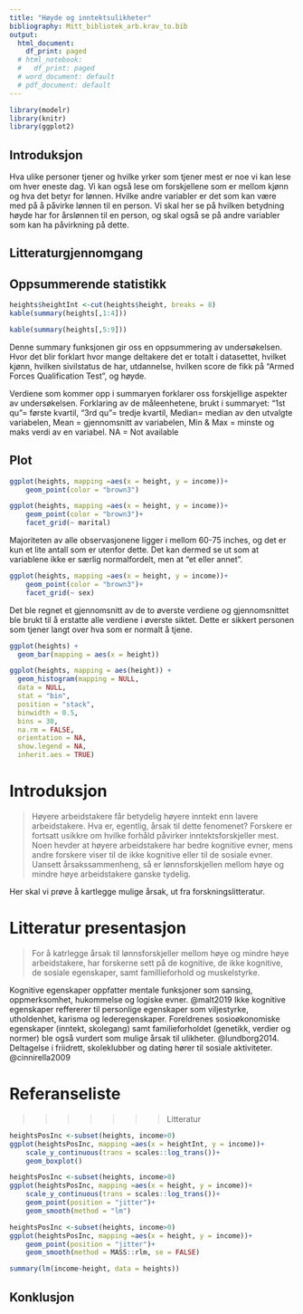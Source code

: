 ```yaml
---
title: "Høyde og inntektsulikheter"
bibliography: Mitt_bibliotek_arb.krav_to.bib
output: 
  html_document:
    df_print: paged
  # html_notebook:
  #   df_print: paged
  # word_document: default
  # pdf_document: default
---
```

 

```r
library(modelr)
library(knitr)
library(ggplot2)
```

  
## Introduksjon 

Hva ulike personer tjener og hvilke yrker som tjener mest er noe vi kan lese om hver eneste dag. Vi kan også lese om forskjellene som er mellom kjønn og hva det betyr for lønnen. Hvilke andre variabler er det som kan være med på å påvirke lønnen til en person. Vi skal her se på hvilken betydning høyde har for årslønnen til en person, og skal også se på andre variabler som kan ha påvirkning på dette. 

## Litteraturgjennomgang 

 
## Oppsummerende statistikk

```r
heights$heightInt <-cut(heights$height, breaks = 8)
kable(summary(heights[,1:4]))
```

```r
kable(summary(heights[,5:9]))
```

Denne summary funksjonen gir oss en oppsummering av undersøkelsen. Hvor det blir forklart hvor mange deltakere det er totalt i datasettet, hvilket kjønn, hvilken sivilstatus de har, utdannelse, hvilken score de fikk på "Armed Forces Qualification Test", og høyde. 

Verdiene som kommer opp i summaryen forklarer oss forskjellige aspekter av undersøkelsen. Forklaring av de måleenhetene, brukt i summaryet: 
"1st qu"= første kvartil, "3rd qu"= tredje kvartil, Median= median av den utvalgte variabelen, Mean = gjennomsnitt av variabelen, Min & Max = minste og maks verdi av en variabel. NA = Not available 


## Plot
```r
ggplot(heights, mapping =aes(x = height, y = income))+
    geom_point(color = "brown3")
```


```r
ggplot(heights, mapping =aes(x = height, y = income))+
    geom_point(color = "brown3")+
    facet_grid(~ marital)
```

Majoriteten av alle observasjonene ligger i mellom 60-75 inches, og det er kun et lite antall som er utenfor dette. Det kan dermed se ut som at variablene ikke er særlig normalfordelt, men at "et eller annet".

```r
ggplot(heights, mapping =aes(x = height, y = income))+
    geom_point(color = "brown3")+
    facet_grid(~ sex)
```

Det ble regnet et gjennomsnitt av de to øverste verdiene og gjennomsnittet ble brukt til å erstatte alle verdiene i øverste siktet. Dette er sikkert personen som tjener langt over hva som er normalt å tjene. 

```r
ggplot(heights) + 
  geom_bar(mapping = aes(x = height))
```

```r
ggplot(heights, mapping = aes(height)) +
  geom_histogram(mapping = NULL,
  data = NULL,
  stat = "bin",
  position = "stack",
  binwidth = 0.5,
  bins = 30,
  na.rm = FALSE,
  orientation = NA,
  show.legend = NA,
  inherit.aes = TRUE)
```


# Introduksjon

> Høyere arbeidstakere får betydelig høyere inntekt enn lavere arbeidstakere. 
Hva er, egentlig, årsak til dette fenomenet? 
Forskere er fortsatt usikkre om hvilke forhåld påvirker inntektsforskjeller mest. Noen hevder at høyere arbeidstakere har bedre kognitive evner, mens andre forskere viser til de ikke kognitive eller til de sosiale evner.
Uansett årsakssammenheng, så er lønnsforskjellen mellom høye og mindre høye arbeidstakere ganske tydelig. 

Her skal vi prøve å kartlegge mulige årsak, ut fra forskningslitteratur.


# Litteratur presentasjon

> For å katrlegge årsak til lønnsforskjeller mellom høye og mindre høye arbeidstakere, har forskerne sett på de kognitive, de ikke kognitive, de sosiale egenskaper, samt famillieforhold og muskelstyrke.

Kognitive egenskaper oppfatter mentale funksjoner som sansing, oppmerksomhet, hukommelse og logiske evner. @malt2019
Ikke kognitive egenskaper reffererer til personlige egenskaper som viljestyrke, utholdenhet, karisma og lederegenskaper. Foreldrenes sosioøkonomiske egenskaper (inntekt, skolegang) samt familieforholdet (genetikk, verdier og normer) ble også vurdert som mulige årsak til ulikheter. @lundborg2014.
Deltagelse i friidrett, skoleklubber og dating hører til sosiale aktiviteter. @cinnirella2009







# Referanseliste

>>>>>>> Litteratur


```r
heightsPosInc <-subset(heights, income>0)
ggplot(heightsPosInc, mapping =aes(x = heightInt, y = income))+
    scale_y_continuous(trans = scales::log_trans())+
    geom_boxplot()
```

```r
heightsPosInc <-subset(heights, income>0)
ggplot(heightsPosInc, mapping =aes(x = height, y = income))+
    scale_y_continuous(trans = scales::log_trans())+
    geom_point(position = "jitter")+
    geom_smooth(method = "lm")
```

```r
heightsPosInc <-subset(heights, income>0)
ggplot(heightsPosInc, mapping =aes(x = height, y = income))+
    geom_point(position = "jitter")+
    geom_smooth(method = MASS::rlm, se = FALSE)
```


```r
summary(lm(income~height, data = heights))
```
 
## Konklusjon
